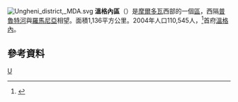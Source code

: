 [[File:Ungheni_district,_MDA.svg|right]]
'''溫格內區'''（{{lang-ro|Raionul Ungheni}}）是[[摩爾多瓦|摩爾多瓦]]西部的一個[[摩爾多瓦行政區劃|區]]，西隔[[普魯特河|普魯特河]]與[[羅馬尼亞|羅馬尼亞]]相望。面積1,136平方公里。2004年人口110,545人，<ref>{{Cite web |url=http://www.statistica.md/recensamint/Toate%20recensaminteleRne_ro.xls |title=2004年人口普查 |accessdate=2008-09-28 |archive-date=2008-11-18 |archive-url=https://web.archive.org/web/20081118145747/http://www.statistica.md/recensamint/Toate%20recensaminteleRne_ro.xls |dead-url=yes }}</ref>首府[[溫格內|溫格內]]。

== 參考資料 ==
{{reflist|2}}

{{摩爾多瓦行政區劃}}
{{Authority control}}

[[Category:摩爾多瓦行政區劃|U]]